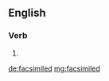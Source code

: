 ==English==

===Verb===
{{head|en|verb form}}

# {{en-past of|facsimile}}

[[de:facsimiled]]
[[mg:facsimiled]]
